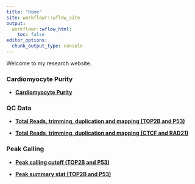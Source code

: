```yaml
---
title: "Home"
site: workflowr::wflow_site
output:
  workflowr::wflow_html:
    toc: false
editor_options:
  chunk_output_type: console
---
```


Welcome to my research website.

### **Cardiomyocyte Purity**  

- **[Cardiomyocyte Purity](https://sayanpaul01.github.io/ChIPSeq_project/Flow.html)**


### **QC Data**
- **[Total Reads, trimming, duplication and mapping (TOP2B and P53)](https://sayanpaul01.github.io/ChIPSeq_project/Total_Reads_and_Mapped_Reads_TOP2B_P53.html)**

- **[Total Reads, trimming, duplication and mapping (CTCF and RAD21)](https://sayanpaul01.github.io/ChIPSeq_project/Total_Reads_and_Mapped_Reads_CTCF_RAD21.html)**

### **Peak Calling**

- **[Peak calling cutoff (TOP2B and P53)](https://sayanpaul01.github.io/ChIPSeq_project/Peak_Calling_cutoff_TOP2B_P53.html)**

- **[Peak summary stat (TOP2B and P53)](https://sayanpaul01.github.io/ChIPSeq_project/Peak_details_TOP2B_P53.html)**

